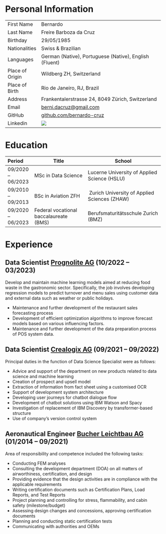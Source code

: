 # Personal Information
|                  |                                                                                           |
|:-----------------|-------------------------------------------------------------------------------------------|
| First Name       | Bernardo                                                                                  |
| Last Name        | Freire Barboza da Cruz                                                                    |
| Birthday         | 29/05/1985                                                                                |
| Nationalities    | Swiss \& Brazilian                                                                        |
| Languages        | German (Native), Portuguese (Native), English (Fluent)                                    |
| Place of Origin  | Wildberg ZH, Switzerland                                                                  |
| Place of Birth   | Rio de Janeiro, RJ, Brazil                                                                |
| Address          | Frankentalerstrasse 24, 8049 Zürich, Switzerland                                          |
| Email            | [berni.dacruz@gmail.com](mailto:berni.dacruz@gmail.com?subject=Hello There I like your Blog :P &body=Hello Bernardo){.external target="_blank"}               |
| GitHub           | [github.com/bernardo-cruz](https://github.com/bernardo-cruz){.external target="_blank"}   |
| Linkedin         | [![](https://img.shields.io/badge/LinkedIn-%230077B5.svg?logo=linkedin&logoColor=white)](https://www.linkedin.com/in/bernardo-freire-barboza-da-cruz/) |

# Education
|      Period        | Title                                  |                       School                           |
|:-------------------|----------------------------------------|--------------------------------------------------------|
| 09/2020 -- 06/2023 | MSc in Data Science                    | Lucerne University of Applied Science (HSLU)           |
| 09/2010 -- 09/2013 | BSc in Aviation ZFH                    | Zurich University of Applied Sciences (ZHAW)           |
| 09/2020 -- 06/2023 | Federal vocational baccalaureate (BMS) | Berufsmaturitätsschule Zurich (BMZ)                    |

# Experience

## Data Scientist [Prognolite AG](https://prognolite.com/site/de/) (10/2022 -- 03/2023)
Develop and maintain machine learning models aimed at reducing food waste in the gastronomic 
sector. Specifically, the job involves developing regression models to predict turnover and menu 
sales using customer data and external data such as weather or public holidays.  

- Maintenance and further development of the restaurant sales forecasting process
- Development of efficient optimization algorithms to improve forecast models based on various influencing factors.
- Maintenance and further development of the data preparation process of POS system data.

## Data Scientist [Crealogix AG](https://crealogix.com/en){.external target="_blank"} (09/2021 -- 09/2022)
Principal duties in the function of Data Science Specialist were as follows:  

- Advice and support of the department on new products related to data science and machine learning
- Creation of prospect and upsell model
- Extraction of information from fact sheet using a customised OCR
- Support of development system architecture
- Developing user journeys for chatbot dialogue flow
- Development of chatbot solutions using IBM Watson and Spacy
- Investigation of replacement of IBM Discovery by transformer-based structure
- Use of company's version control system

## Aeronautical Engineer [Bucher Leichtbau AG](https://bucher-group.com/){.external target="_blank"} (01/2014 -- 09/2021)
Area of responsibility and competence included the following tasks:

- Conducting FEM analyses
- Consulting the development department (DOA) on all matters of airworthiness, certification, and design
- Providing evidence that the design activities are in compliance with the applicable requirements
- Writing certification documents such as Certification Plans, Load Reports, and Test Reports
- Project planning and controlling for stress, flammability, and cabin safety (milestone/budget)
- Assessing design changes and concessions, approving certification documents
- Planning and conducting static certification tests
- Communicating with authorities and OEMs

